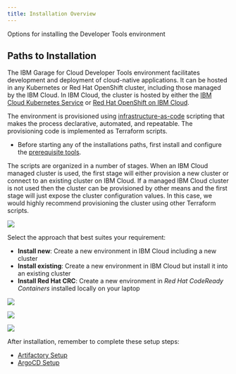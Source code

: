```yaml
---
title: Installation Overview
---
```


<PageDescription>

Options for installing the Developer Tools environment

</PageDescription>

## Paths to Installation

The IBM Garage for Cloud Developer Tools environment facilitates development and deployment of cloud-native applications.
It can be hosted in any Kubernetes or Red Hat OpenShift cluster, including those managed by the IBM Cloud. In IBM Cloud, the cluster is hosted by either the [IBM Cloud Kubernetes Service](https://cloud.ibm.com/docs/containers) or
[Red Hat OpenShift on IBM Cloud](https://cloud.ibm.com/docs/openshift).

The environment is provisioned using [infrastructure-as-code](/admin/iasc) scripting that makes the process declarative, automated, and repeatable. The provisioning code is implemented as Terraform scripts.

- Before starting any of the installations paths, first install and configure the [prerequisite tools](/getting-started/prereqs).

The scripts are organized in a number of stages. When an IBM Cloud managed cluster is used, the first stage will either
provision a new cluster or connect to an existing cluster on IBM Cloud. If a managed IBM Cloud cluster is not used then
the cluster can be provisioned by other means and the first stage will just expose the cluster configuration values. In
this case, we would highly recommend provisioning the cluster using other Terraform scripts.

![](/images/install.png)


Select the approach that best suites your requirement:
- **Install new**: Create a new environment in IBM Cloud including a new cluster
- **Install existing**: Create a new environment in IBM Cloud but install it into an existing cluster
- **Install Red Hat CRC**: Create a new environment in *Red Hat CodeReady Containers* installed locally on your laptop

<Row>
<Column colLg={4} colMd={4} noGutterMdLeft>
<ArticleCard
    color="dark"
    title="Install New"
    subTitle="Create a new IBM Cloud managed cluster with all the Developer Tools installed"
    href="/admin/installation-ibm-cloud"
    >

![](/images/sysadmins2.jpg)

</ArticleCard>
</Column>
<Column colLg={4} colMd={4} noGutterMdLeft>
<ArticleCard
    color="dark"
    title="Install Existing"
    subTitle="Install the Developer Tools into an existing IBM Cloud managed cluster"
    href="/admin/installation-existing"
    >

![](/images/sysadmins.jpg)

</ArticleCard>
</Column>
<Column colLg={4} colMd={4} noGutterMdLeft>
<ArticleCard
    color="dark"
    title="Install Red Hat CRC"
    subTitle="Install the Developer Tools into Red Hat CodeReady Containers"
    href="/admin/installation-crc"
    >

![](/images/code2.jpg)

</ArticleCard>
</Column>
</Row>

After installation, remember to complete these setup steps:
- [Artifactory Setup](/admin/artifactory-setup)
- [ArgoCD Setup](/admin/argocd-setup)
